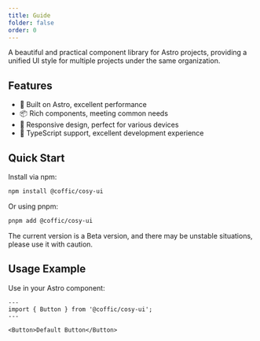 ```yaml
---
title: Guide
folder: false
order: 0
---
```



A beautiful and practical component library for Astro projects, providing a unified UI style for multiple projects under the same organization.

## Features

- 🚀 Built on Astro, excellent performance
- 📦 Rich components, meeting common needs
- 📱 Responsive design, perfect for various devices
- 🔧 TypeScript support, excellent development experience

## Quick Start

Install via npm:

```bash
npm install @coffic/cosy-ui
```

Or using pnpm:

```bash
pnpm add @coffic/cosy-ui
```

<Alert type="warning">
    The current version is a Beta version, and there may be unstable situations, please use it with caution.
</Alert>

## Usage Example

Use in your Astro component:

```astro
---
import { Button } from '@coffic/cosy-ui';
---

<Button>Default Button</Button>
``` 
